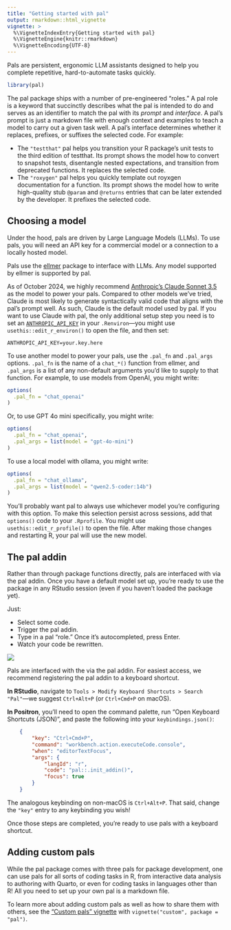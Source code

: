 ```yaml
---
title: "Getting started with pal"
output: rmarkdown::html_vignette
vignette: >
  %\VignetteIndexEntry{Getting started with pal}
  %\VignetteEngine{knitr::rmarkdown}
  %\VignetteEncoding{UTF-8}
---
```


Pals are persistent, ergonomic LLM assistants designed to help you complete repetitive, hard-to-automate tasks quickly.

```r
library(pal)
```

The pal package ships with a number of pre-engineered "roles." A pal role is a keyword that succinctly describes what the pal is intended to do and serves as an identifier to match the pal with its _prompt_ and _interface_. A pal's prompt is just a markdown file with enough context and examples to teach a model to carry out a given task well. A pal's interface determines whether it replaces, prefixes, or suffixes the selected code. For example:

* The `"testthat"` pal helps you transition your R package's unit tests to the third edition of testthat. Its prompt shows the model how to convert to snapshot tests, disentangle nested expectations, and transition from deprecated functions. It replaces the selected code.
* The `"roxygen"` pal helps you quickly template out royxgen documentation for a function. Its prompt shows the model how to write high-quality stub `@param` and `@returns` entries that can be later extended by the developer. It prefixes the selected code.

## Choosing a model

Under the hood, pals are driven by Large Language Models (LLMs). To use pals, you will need an API key for a commercial model or a connection to a locally hosted model.

Pals use the [ellmer](https://github.com/tidyverse/ellmer) package to interface with LLMs. Any model supported by ellmer is supported by pal.

As of October 2024, we highly recommend [Anthropic's Claude Sonnet 3.5](https://www.anthropic.com/news/claude-3-5-sonnet) as the model to power your pals. Compared to other models we've tried, Claude is most likely to generate syntactically valid code that aligns with the pal's prompt well. As such, Claude is the default model used by pal. If you want to use Claude with pal, the only additional setup step you need is to set an [`ANTHROPIC_API_KEY`](https://console.anthropic.com/) in your `.Renviron`---you might use `usethis::edit_r_environ()` to open the file, and then set:

```env
ANTHROPIC_API_KEY=your.key.here
```

To use another model to power your pals, use the `.pal_fn` and `.pal_args` options. `.pal_fn` is the name of a `chat_*()` function from ellmer, and `.pal_args` is a list of any non-default arguments you'd like to supply to that function. For example, to use models from OpenAI, you might write:

```r
options(
  .pal_fn = "chat_openai"
)
```

Or, to use GPT 4o mini specifically, you might write:

```r
options(
  .pal_fn = "chat_openai",
  .pal_args = list(model = "gpt-4o-mini")
)
```

To use a local model with ollama, you might write:

```r
options(
  .pal_fn = "chat_ollama",
  .pal_args = list(model = "qwen2.5-coder:14b")
)
```

You'll probably want pal to always use whichever model you're configuring with this option. To make this selection persist across sessions, add that `options()` code to your `.Rprofile`. You might use `usethis::edit_r_profile()` to open the file. After making those changes and restarting R, your pal will use the new model.

## The pal addin

Rather than through package functions directly, pals are interfaced with via the pal addin. Once you have a default model set up, you're ready to use the package in any RStudio session (even if you haven't loaded the package yet).

Just:

* Select some code.
* Trigger the pal addin.
* Type in a pal "role." Once it's autocompleted, press Enter.
* Watch your code be rewritten.

![](https://raw.githubusercontent.com/simonpcouch/pal/refs/heads/main/inst/figs/addin.gif)

Pals are interfaced with the via the pal addin. For easiest access, we recommend registering the pal addin to a keyboard shortcut.

**In RStudio**, navigate to `Tools > Modify Keyboard Shortcuts > Search "Pal"`—we suggest `Ctrl+Alt+P` (or `Ctrl+Cmd+P` on macOS).

**In Positron**, you'll need to open the command palette, run "Open Keyboard Shortcuts (JSON)", and paste the following into your `keybindings.json()`:

```json
    {
        "key": "Ctrl+Cmd+P",
        "command": "workbench.action.executeCode.console",
        "when": "editorTextFocus",
        "args": {
            "langId": "r",
            "code": "pal::.init_addin()",
            "focus": true
        }
    }
```

The analogous keybinding on non-macOS is `Ctrl+Alt+P`. That said, change the `"key"` entry to any keybinding you wish!

Once those steps are completed, you're ready to use pals with a keyboard shortcut.

## Adding custom pals

While the pal package comes with three pals for package development, one can use pals for all sorts of coding tasks in R, from interactive data analysis to authoring with Quarto, or even for coding tasks in languages other than R! All you need to set up your own pal is a markdown file.

To learn more about adding custom pals as well as how to share them with others, see the ["Custom pals" vignette](custom.html) with `vignette("custom", package = "pal")`.
